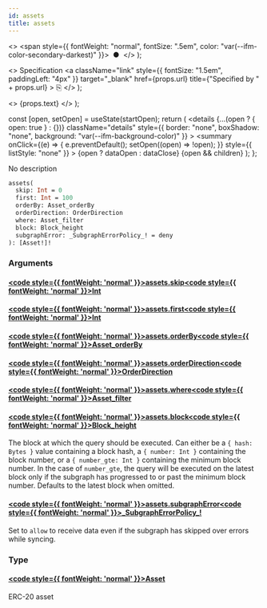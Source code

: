 ```yaml
---
id: assets
title: assets
---
```


<head>
  <meta content="noindex" name="robots" />
  <meta charset="utf-8" />
</head>

  <>
    <span style={{ fontWeight: "normal", fontSize: ".5em", color: "var(--ifm-color-secondary-darkest)" }}>
      &nbsp;●&nbsp;
    </span>
  </>
);

  <>
    Specification
    <a
      className="link"
      style={{ fontSize: "1.5em", paddingLeft: "4px" }}
      target="_blank"
      href={props.url}
      title={"Specified by " + props.url}
    >
      ⎘
    </a>
  </>
);

  <>
    <span className={props.class}>{props.text}</span>
  </>
);


  const [open, setOpen] = useState(startOpen);
  return (
    <details
      {...(open ? { open: true } : {})}
      className="details"
      style={{ border: "none", boxShadow: "none", background: "var(--ifm-background-color)" }}
    >
      <summary
        onClick={(e) => {
          e.preventDefault();
          setOpen((open) => !open);
        }}
        style={{ listStyle: "none" }}
      >
        {open ? dataOpen : dataClose}
      </summary>
      {open && children}
    </details>
  );
};

No description

```graphql
assets(
  skip: Int = 0
  first: Int = 100
  orderBy: Asset_orderBy
  orderDirection: OrderDirection
  where: Asset_filter
  block: Block_height
  subgraphError: _SubgraphErrorPolicy_! = deny
): [Asset!]!
```

### Arguments

#### [<code style={{ fontWeight: 'normal' }}>assets.<b>skip</b></code>](#)<Bullet />[<code style={{ fontWeight: 'normal' }}><b>Int</b></code>](/docs/api/airdrops/graphql/the-graph/scalars/int.mdx) <Badge class="badge badge--secondary " text="scalar"/>

#### [<code style={{ fontWeight: 'normal' }}>assets.<b>first</b></code>](#)<Bullet />[<code style={{ fontWeight: 'normal' }}><b>Int</b></code>](/docs/api/airdrops/graphql/the-graph/scalars/int.mdx) <Badge class="badge badge--secondary " text="scalar"/>

#### [<code style={{ fontWeight: 'normal' }}>assets.<b>orderBy</b></code>](#)<Bullet />[<code style={{ fontWeight: 'normal' }}><b>Asset_orderBy</b></code>](/docs/api/airdrops/graphql/the-graph/enums/asset-order-by.mdx) <Badge class="badge badge--secondary " text="enum"/>

#### [<code style={{ fontWeight: 'normal' }}>assets.<b>orderDirection</b></code>](#)<Bullet />[<code style={{ fontWeight: 'normal' }}><b>OrderDirection</b></code>](/docs/api/airdrops/graphql/the-graph/enums/order-direction.mdx) <Badge class="badge badge--secondary " text="enum"/>

#### [<code style={{ fontWeight: 'normal' }}>assets.<b>where</b></code>](#)<Bullet />[<code style={{ fontWeight: 'normal' }}><b>Asset_filter</b></code>](/docs/api/airdrops/graphql/the-graph/inputs/asset-filter.mdx) <Badge class="badge badge--secondary " text="input"/>

#### [<code style={{ fontWeight: 'normal' }}>assets.<b>block</b></code>](#)<Bullet />[<code style={{ fontWeight: 'normal' }}><b>Block_height</b></code>](/docs/api/airdrops/graphql/the-graph/inputs/block-height.mdx) <Badge class="badge badge--secondary " text="input"/>

The block at which the query should be executed. Can either be a `{ hash: Bytes }` value containing a block hash, a
`{ number: Int }` containing the block number, or a `{ number_gte: Int }` containing the minimum block number. In the
case of `number_gte`, the query will be executed on the latest block only if the subgraph has progressed to or past the
minimum block number. Defaults to the latest block when omitted.

#### [<code style={{ fontWeight: 'normal' }}>assets.<b>subgraphError</b></code>](#)<Bullet />[<code style={{ fontWeight: 'normal' }}><b>\_SubgraphErrorPolicy\_!</b></code>](/docs/api/airdrops/graphql/the-graph/enums/subgraph-error-policy.mdx) <Badge class="badge badge--secondary badge--non_null" text="non-null"/> <Badge class="badge badge--secondary " text="enum"/>

Set to `allow` to receive data even if the subgraph has skipped over errors while syncing.

### Type

#### [<code style={{ fontWeight: 'normal' }}><b>Asset</b></code>](/docs/api/airdrops/graphql/the-graph/objects/asset.mdx) <Badge class="badge badge--secondary " text="object"/>

ERC-20 asset
